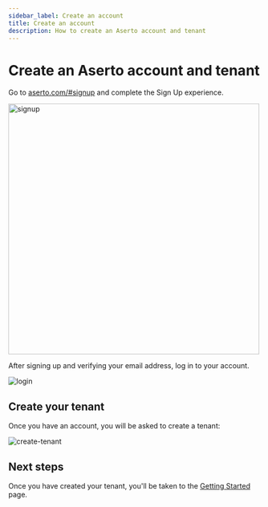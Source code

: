 ```yaml
---
sidebar_label: Create an account
title: Create an account
description: How to create an Aserto account and tenant
---
```


# Create an Aserto account and tenant

Go to [aserto.com/#signup](https://www.aserto.com/#signup) and complete the Sign Up experience.

<img src="/signup.png" alt="signup" width="500px" />

After signing up and verifying your email address, log in to your account.

![login](/login.png)

## Create your tenant

Once you have an account, you will be asked to create a tenant:

![create-tenant](/create-tenant.png)

## Next steps

Once you have created your tenant, you'll be taken to the [Getting Started](/docs/v1/getting-started/first-steps/orientation) page.
